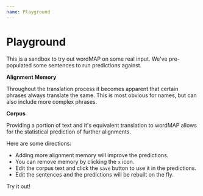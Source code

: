 ```yaml
---
name: Playground
---
```



# Playground

This is a sandbox to try out wordMAP on some real input.
We've pre-populated some sentences to run predictions against.

**Alignment Memory**

Throughout the translation process it becomes apparent that certain phrases always translate the same.
This is most obvious for names, but can also include more complex phrases.

**Corpus**

Providing a portion of text and it's equivalent translation to wordMAP allows
for the statistical prediction of further alignments.

Here are some directions:

* Adding more alignment memory will improve the predictions.
* You can remove memory by clicking the `x` icon.
* Edit the corpus text and click the `save` button to use it in the predictions.
* Edit the sentences and the predictions will be rebuilt on the fly.

Try it out!

<Playground>
    <WordmapPlayground
      sourceText="περὶ δὲ τῶν νεκρῶν, ὅτι ἐγείρονται, οὐκ ἀνέγνωτε ἐν τῇ βίβλῳ Μωϋσέως ἐπὶ τοῦ βάτου, πῶς εἶπεν αὐτῷ ὁ Θεὸς λέγων, ἐγὼ ὁ Θεὸς Ἀβραὰμ, καὶ ὁ Θεὸς Ἰσαὰκ, καὶ ὁ Θεὸς Ἰακώβ?"
      targetText="But concerning the dead that are raised, have you not read in the book of Moses, in the account about the bush, how God spoke to him, saying, ‘I am the God of Abraham and the God of Isaac and the God of Jacob’?"
      memory={[['Θεὸς', 'the God']]}
      corpus={[]}
    />
</Playground>

